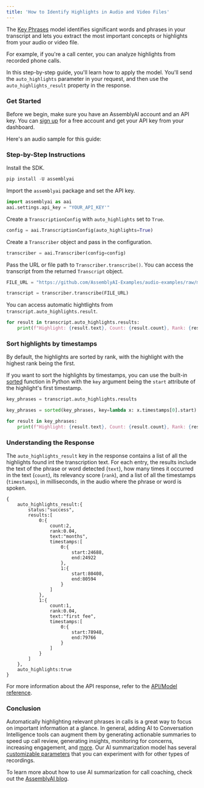 ```yaml
---
title: 'How to Identify Highlights in Audio and Video Files'
---
```



The [Key Phrases](https://www.assemblyai.com/docs/models/key-phrases) model identifies significant words and phrases in your transcript and lets you extract the most important concepts or highlights from your audio or video file.

For example, if you're a call center, you can analyze highlights from recorded phone calls.

In this step-by-step guide, you'll learn how to apply the model. You'll send the `auto_highlights` parameter in your request, and then use the `auto_highlights_result` property in the response.

### Get Started

Before we begin, make sure you have an AssemblyAI account and an API key. You can [sign up](https://assemblyai.com/dashboard/signup) for a free account and get your API key from your dashboard.

Here's an audio sample for this guide:


### Step-by-Step Instructions

Install the SDK.


```python
pip install -U assemblyai
```

Import the `assemblyai` package and set the API key.


```python
import assemblyai as aai
aai.settings.api_key = "YOUR_API_KEY'"
```

Create a `TranscriptionConfig` with `auto_highlights` set to `True`.


```python
config = aai.TranscriptionConfig(auto_highlights=True)
```

Create a `Transcriber` object and pass in the configuration.


```python
transcriber = aai.Transcriber(config=config)
```

Pass the URL or file path to `Transcriber.transcribe()`. You can access the transcript from the returned `Transcript` object.


```python
FILE_URL = "https://github.com/AssemblyAI-Examples/audio-examples/raw/main/20230607_me_canadian_wildfires.mp3"

transcript = transcriber.transcribe(FILE_URL)
```

You can access automatic hightlights from `transcript.auto_highlights.result`.


```python
for result in transcript.auto_highlights.results:
    print(f"Highlight: {result.text}, Count: {result.count}, Rank: {result.rank}, Timestamps: {result.timestamps}")
```

### Sort highlights by timestamps

By default, the highlights are sorted by rank, with the highlight with the highest rank being the first.

If you want to sort the highlights by timestamps, you can use the built-in [sorted](https://docs.python.org/3/library/functions.html#sorted) function in Python with the `key` argument being the `start` attribute of the highlight's first timestamp.


```python
key_phrases = transcript.auto_highlights.results

key_phrases = sorted(key_phrases, key=lambda x: x.timestamps[0].start)

for result in key_phrases:
    print(f"Highlight: {result.text}, Count: {result.count}, Rank: {result.rank}, Timestamps: {result.timestamps}")
```

### Understanding the Response

The `auto_highlights_result` key in the response contains a list of all the highlights found int the transcription text. For each entry, the results include the text of the phrase or word detected (`text`), how many times it occurred in the text (`count`), its relevancy score (`rank`), and a list of all the timestamps (`timestamps`), in milliseconds, in the audio where the phrase or word is spoken.
```
{
    auto_highlights_result:{
        status:"success",
        results:[
            0:{
                count:2,
                rank:0.04,
                text:"months",
                timestamps:[
                    0:{
                        start:24688,
                        end:24922
                    },
                    1:{
                        start:80408,
                        end:80594
                    }
                ]
            },
            1:{
                count:1,
                rank:0.04,
                text:"first fee",
                timestamps:[
                    0:{
                        start:78948,
                        end:79766
                    }
                ]
            }
        ]
    },
    auto_highlights:true
}
```

For more information about the API response, refer to the [API/Model reference](https://www.assemblyai.com/docs/models/key-phrases).

### Conclusion

Automatically highlighting relevant phrases in calls is a great way to focus on important information at a glance. In general, adding AI to Conversation Intelligence tools can augment them by generating actionable summaries to speed up call review, generating insights, monitoring for concerns, increasing engagement, and [more](https://www.assemblyai.com/blog/3-easy-ways-to-add-ai-summarization-to-conversation-intelligence-tools/). Our AI summarization model has several [customizable parameters](https://www.assemblyai.com/docs/models/summarization#types-and-models) that you can experiment with for other types of recordings.

To learn more about how to use AI summarization for call coaching, check out the [AssemblyAI blog](https://www.assemblyai.com/blog/build-standout-call-coaching-features-ai-summarization/).

